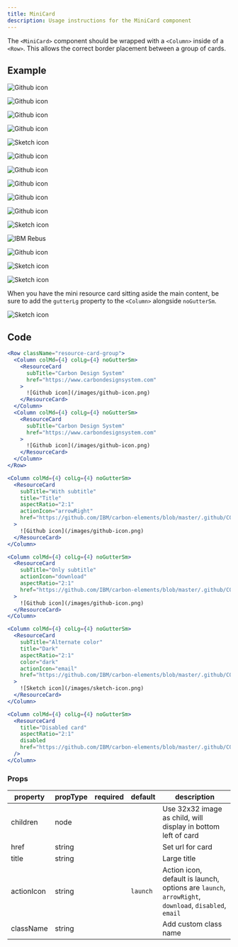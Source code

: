 ```yaml
---
title: MiniCard
description: Usage instructions for the MiniCard component
---
```


<PageDescription>

The `<MiniCard>` component should be wrapped with a `<Column>` inside of a `<Row>`. This allows the correct border placement between a group of cards.

</PageDescription>

## Example

<CardGroup>
<Column colMd={4} colLg={4} noGutterSm>
  <MiniCard className="test" title="test tile" href="/demo">

![Github icon](/images/github-icon.png)

  </MiniCard>
</Column>
<Column colMd={4} colLg={4} noGutterSm>
  <MiniCard title="test tile" href="/demo">

![Github icon](/images/github-icon.png)

  </MiniCard>
</Column>
<Column colMd={4} colLg={4} noGutterSm>
  <MiniCard title="test tile" href="/demo">

![Github icon](/images/github-icon.png)

  </MiniCard>
</Column>
<Column colMd={4} colLg={4} noGutterSm>
  <MiniCard title="test tile" href="/demo">

![Github icon](/images/github-icon.png)

  </MiniCard>
</Column>
<Column colMd={4} colLg={4} noGutterSm>
    <ResourceCard
      title="Disabled card"
      color="dark"
      aspectRatio="2:1"
      href="https://github.com/IBM/carbon-elements/blob/master/.github/CONTRIBUTING.md"
      >

![Sketch icon](/images/sketch-icon.png)

  </ResourceCard>
</Column>
<Column colMd={4} colLg={4} noGutterSm>
  <MiniCard title="test tile" href="/demo">

![Github icon](/images/github-icon.png)

  </MiniCard>
  <MiniCard title="test tile" href="/demo">

![Github icon](/images/github-icon.png)

  </MiniCard>
  <MiniCard title="test tile" href="/demo">

![Github icon](/images/github-icon.png)

  </MiniCard>
  <MiniCard title="test tile" href="/demo">

![Github icon](/images/github-icon.png)

  </MiniCard>
</Column>
<Column colMd={4} colLg={4} noGutterSm>
  <MiniCard title="test tile" href="/demo">

![Github icon](/images/github-icon.png)

  </MiniCard>
</Column>
<Column colMd={4} colLg={4} noGutterSm>
    <ResourceCard
      title="Disabled card"
      aspectRatio="2:1"
      href="https://github.com/IBM/carbon-elements/blob/master/.github/CONTRIBUTING.md"
      >

![Sketch icon](/images/sketch-icon.png)

  </ResourceCard>
</Column>
<Column colMd={4} colLg={4} noGutterSm>
  <MiniCard title="test tile1" href="https://www.google.com" />
</Column>
</CardGroup>

<CardGroup>
  <Column colMd={4} colLg={4} noGutterSm>
    <ResourceCard
      subTitle="With subtitle"
      title="Title"
      aspectRatio="2:1"
      actionIcon="arrowRight"
      href="https://github.com/IBM/carbon-elements/blob/master/.github/CONTRIBUTING.md"
      >

![IBM Rebus](/images/rebus.svg)

  </ResourceCard>
</Column>
<Column colMd={4} colLg={4} noGutterSm>
    <ResourceCard
      subTitle="Only subtitle"
      actionIcon="download"
      aspectRatio="2:1"
      href="https://github.com/IBM/carbon-elements/blob/master/.github/CONTRIBUTING.md"
      >

![Github icon](/images/github-icon.png)

  </ResourceCard>
</Column>
<Column colMd={4} colLg={4} noGutterSm>
    <ResourceCard
      subTitle="Alternate color"
      title="Dark"
      aspectRatio="2:1"
      color="dark"
      actionIcon="email"
      href="https://github.com/IBM/carbon-elements/blob/master/.github/CONTRIBUTING.md"
      >

![Sketch icon](/images/sketch-icon.png)

  </ResourceCard>
</Column>
<Column colMd={4} colLg={4} noGutterSm>
    <ResourceCard
      title="Disabled card"
      aspectRatio="2:1"
      disabled
      href="https://github.com/IBM/carbon-elements/blob/master/.github/CONTRIBUTING.md"
      >

![Sketch icon](/images/sketch-icon.png)

  </ResourceCard>
</Column>
</CardGroup>

<Row>
<Column colLg={8}>

When you have the mini resource card sitting aside the main content, be sure to add the `gutterLg` property to the `<Column>` alongside `noGutterSm`.

</Column>
<Column colMd={4} colLg={4} noGutterSm gutterLg marginSmTop noMarginLgTop>
  <MiniCard
  title="By itself"
  href="https://github.com/IBM/carbon-elements/blob/master/.github/CONTRIBUTING.md"
  >

![Sketch icon](/images/sketch-icon.png)

  </MiniCard>
</Column>
</Row>

## Code

<Title>Group</Title>

```jsx path=components/ResourceCard/ResourceCard.js src=https://github.com/carbon-design-system/gatsby-theme-carbon/tree/master/packages/gatsby-theme-carbon/src/components/ResourceCard
<Row className="resource-card-group">
  <Column colMd={4} colLg={4} noGutterSm>
    <ResourceCard
      subTitle="Carbon Design System"
      href="https://www.carbondesignsystem.com"
    >
      ![Github icon](/images/github-icon.png)
    </ResourceCard>
  </Column>
  <Column colMd={4} colLg={4} noGutterSm>
    <ResourceCard
      subTitle="Carbon Design System"
      href="https://www.carbondesignsystem.com"
    >
      ![Github icon](/images/github-icon.png)
    </ResourceCard>
  </Column>
</Row>
```

<Title>With title</Title>

```jsx path=components/ResourceCard/ResourceCard.js src=https://github.com/carbon-design-system/gatsby-theme-carbon/tree/master/packages/gatsby-theme-carbon/src/components/ResourceCard
<Column colMd={4} colLg={4} noGutterSm>
  <ResourceCard
    subTitle="With subtitle"
    title="Title"
    aspectRatio="2:1"
    actionIcon="arrowRight"
    href="https://github.com/IBM/carbon-elements/blob/master/.github/CONTRIBUTING.md"
  >
    ![Github icon](/images/github-icon.png)
  </ResourceCard>
</Column>
```

<Title>Only subtitle</Title>

```jsx path=components/ResourceCard/ResourceCard.js src=https://github.com/carbon-design-system/gatsby-theme-carbon/tree/master/packages/gatsby-theme-carbon/src/components/ResourceCard
<Column colMd={4} colLg={4} noGutterSm>
  <ResourceCard
    subTitle="Only subtitle"
    actionIcon="download"
    aspectRatio="2:1"
    href="https://github.com/IBM/carbon-elements/blob/master/.github/CONTRIBUTING.md"
  >
    ![Github icon](/images/github-icon.png)
  </ResourceCard>
</Column>
```

<Title>Dark</Title>

```jsx path=components/ResourceCard/ResourceCard.js src=https://github.com/carbon-design-system/gatsby-theme-carbon/tree/master/packages/gatsby-theme-carbon/src/components/ResourceCard
<Column colMd={4} colLg={4} noGutterSm>
  <ResourceCard
    subTitle="Alternate color"
    title="Dark"
    aspectRatio="2:1"
    color="dark"
    actionIcon="email"
    href="https://github.com/IBM/carbon-elements/blob/master/.github/CONTRIBUTING.md"
  >
    ![Sketch icon](/images/sketch-icon.png)
  </ResourceCard>
</Column>
```

<Title>Disabled</Title>

```jsx path=components/ResourceCard/ResourceCard.js src=https://github.com/carbon-design-system/gatsby-theme-carbon/tree/master/packages/gatsby-theme-carbon/src/components/ResourceCard
<Column colMd={4} colLg={4} noGutterSm>
  <ResourceCard
    title="Disabled card"
    aspectRatio="2:1"
    disabled
    href="https://github.com/IBM/carbon-elements/blob/master/.github/CONTRIBUTING.md"
  />
</Column>
```

### Props

| property   | propType | required | default  | description                                                                                         |
| ---------- | -------- | -------- | -------- | --------------------------------------------------------------------------------------------------- |
| children   | node     |          |          | Use 32x32 image as child, will display in bottom left of card                                       |
| href       | string   |          |          | Set url for card                                                                                    |
| title      | string   |          |          | Large title                                                                                         |
| actionIcon | string   |          | `launch` | Action icon, default is launch, options are `launch`, `arrowRight`, `download`, `disabled`, `email` |
| className  | string   |          |          | Add custom class name                                                                               |

